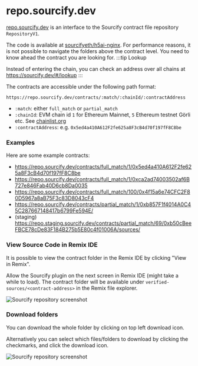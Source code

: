 
# repo.sourcify.dev 

[repo.sourcify.dev](https://repo.sourcify.dev) is an interface to the Sourcify contract file repository `RepositoryV1`.

The code is available at [sourcifyeth/h5ai-nginx](https://github.com/sourcifyeth/h5ai-nginx). For performance reasons, it is not possible to navigate the folders above the contract level. You need to know ahead the contract you are looking for.
:::tip Lookup

Instead of entering the chain, you can check an address over all chains at https://sourcify.dev/#/lookup
:::

The contracts are accessible under the following path format:

```
https://repo.sourcify.dev/contracts/:match/:chainId/:contractAddress
```

- `:match`: either `full_match` or `partial_match`
- `:chainId`: EVM chain id `1` for Ethereum Mainnet, `5` Ethereum testnet Görli etc. See [chainlist.org](https://chainlist.org)
- `:contractAddress`: e.g. `0x5ed4a410A612F2fe625a8F3cB4d70f197fF8C8be`

### Examples

Here are some example contracts:

- https://repo.sourcify.dev/contracts/full_match/1/0x5ed4a410A612F2fe625a8F3cB4d70f197fF8C8be
- https://repo.sourcify.dev/contracts/full_match/1/0xca2ad74003502af6B727e846Fab40D6cb8Da0035
- https://repo.sourcify.dev/contracts/full_match/100/0x4f15a6e74CFC2F80D5967a8aB75F3c83D8043cF4
- https://repo.sourcify.dev/contracts/partial_match/1/0xb857F1f4014A0C45C287667148417b6799Fe594E/
- (staging) https://repo.staging.sourcify.dev/contracts/partial_match/69/0xb50cBeeFBCE78cDe83F184B275b5E80c4f01006A/sources/

### View Source Code in Remix IDE

It is possible to view the contract folder in the Remix IDE by clicking "View in Remix".

Allow the Sourcify plugin on the next screen in Remix IDE (might take a while to load). The contract folder will be available under `verified-sources/<contract-address>` in the Remix file explorer.

![Sourcify repository screenshot](/img/sourcify-repo.png)

### Download folders

You can download the whole folder by clicking on top left download icon.

Alternatively you can select which files/folders to download by clicking the checkmarks, and click the download icon.

![Sourcify repository screenshot](/img/sourcify-repo-download.png)